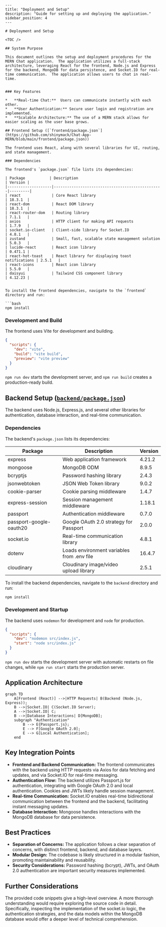 ```mdx
---
title: "Deployment and Setup"
description: "Guide for setting up and deploying the application."
sidebar_position: 4
---

# Deployment and Setup

<TOC />

## System Purpose

This document outlines the setup and deployment procedures for the MERN Chat application.  The application utilizes a full-stack architecture, leveraging React for the frontend, Node.js and Express for the backend, MongoDB for data persistence, and Socket.IO for real-time communication.  The application allows users to chat in real-time.


### Key Features

*   **Real-time Chat:**  Users can communicate instantly with each other.
*   **User Authentication:** Secure user login and registration are implemented.
*   **Scalable Architecture:** The use of a MERN stack allows for easier scaling as the user base grows.

## Frontend Setup ([`frontend/package.json`](https://github.com/shinymack/Chat-App-MERN/blob/main/frontend/package.json))

The frontend uses React, along with several libraries for UI, routing, and state management.

### Dependencies

The frontend's `package.json` file lists its dependencies:

| Package           | Description                                     | Version |
|--------------------|-------------------------------------------------|---------|
| react              | Core React library                              | 18.3.1  |
| react-dom          | React DOM library                               | 18.3.1  |
| react-router-dom   | Routing library                                  | 7.1.1   |
| axios              | HTTP client for making API requests             | 1.7.9   |
| socket.io-client   | Client-side library for Socket.IO                | 4.8.1   |
| zustand            | Small, fast, scalable state management solution | 5.0.3   |
| lucide-react       | React icon library                             | 0.471.1 |
| react-hot-toast    | React library for displaying toast notifications | 2.5.1   |
| react-icons        | React icon library                             | 5.5.0   |
| daisyui            | Tailwind CSS component library                  | 4.12.23 |


To install the frontend dependencies, navigate to the `frontend` directory and run:

```bash
npm install
```

### Development and Build

The frontend uses Vite for development and building.

```json
{
  "scripts": {
    "dev": "vite",
    "build": "vite build",
    "preview": "vite preview"
  }
}
```

`npm run dev` starts the development server, and `npm run build` creates a production-ready build.


## Backend Setup ([`backend/package.json`](https://github.com/shinymack/Chat-App-MERN/blob/main/backend/package.json))

The backend uses Node.js, Express.js, and several other libraries for authentication, database interaction, and real-time communication.

### Dependencies

The backend's `package.json` lists its dependencies:

| Package            | Description                               | Version |
|---------------------|-------------------------------------------|---------|
| express            | Web application framework                  | 4.21.2  |
| mongoose           | MongoDB ODM                                | 8.9.5   |
| bcryptjs           | Password hashing library                    | 2.4.3   |
| jsonwebtoken        | JSON Web Token library                     | 9.0.2   |
| cookie-parser      | Cookie parsing middleware                 | 1.4.7   |
| express-session    | Session management middleware              | 1.18.1  |
| passport           | Authentication middleware                  | 0.7.0   |
| passport-google-oauth20 | Google OAuth 2.0 strategy for Passport | 2.0.0   |
| socket.io          | Real-time communication library            | 4.8.1   |
| dotenv             | Loads environment variables from .env file | 16.4.7  |
| cloudinary         | Cloudinary image/video upload library      | 2.5.1   |


To install the backend dependencies, navigate to the `backend` directory and run:

```bash
npm install
```

### Development and Startup

The backend uses `nodemon` for development and `node` for production.

```json
{
  "scripts": {
    "dev": "nodemon src/index.js",
    "start": "node src/index.js"
  }
}
```

`npm run dev` starts the development server with automatic restarts on file changes, while `npm run start` starts the production server.


## Application Architecture





```mermaid
graph TD
    A[Frontend (React)] -->|HTTP Requests| B(Backend (Node.js, Express));
    B -->|Socket.IO| C(Socket.IO Server);
    A -->|Socket.IO| C;
    B -->|Database Interactions| D[MongoDB];
    subgraph "Authentication"
        B --> E{Passport.js};
        E --> F[Google OAuth 2.0];
        E --> G[Local Authentication];
    end
```



## Key Integration Points

*   **Frontend and Backend Communication:** The frontend communicates with the backend using HTTP requests via Axios for data fetching and updates, and via Socket.IO for real-time messaging.
*   **Authentication Flow:** The backend utilizes Passport.js for authentication, integrating with Google OAuth 2.0 and local authentication.  Cookies and JWTs likely handle session management.
*   **Real-time Communication:**  Socket.IO enables real-time bidirectional communication between the frontend and the backend, facilitating instant messaging updates.
*   **Database Interaction:** Mongoose handles interactions with the MongoDB database for data persistence.

## Best Practices

*   **Separation of Concerns:** The application follows a clear separation of concerns, with distinct frontend, backend, and database layers.
*   **Modular Design:**  The codebase is likely structured in a modular fashion, promoting maintainability and reusability.
*   **Security Considerations:** Password hashing (bcrypt), JWTs, and OAuth 2.0 authentication are important security measures implemented.

## Further Considerations

The provided code snippets give a high-level overview.  A more thorough understanding would require exploring the source code in detail.  Specifically, inspecting the implementation of the socket.io logic, the authentication strategies, and the data models within the MongoDB database would offer a deeper level of technical comprehension.


```